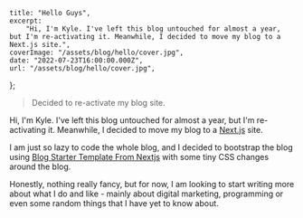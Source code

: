     title: "Hello Guys",
    excerpt:
        "Hi, I'm Kyle. I've left this blog untouched for almost a year, but I'm re-activating it. Meanwhile, I decided to move my blog to a Next.js site.",
    coverImage: "/assets/blog/hello/cover.jpg",
    date: "2022-07-23T16:00:00.000Z",
    url: "/assets/blog/hello/cover.jpg",
};

> Decided to re-activate my blog site.

Hi, I'm Kyle. I've left this blog untouched for almost a year, but I'm re-activating it. Meanwhile, I decided to move my blog to a [Next.js](https://nextjs.org/) site.

I am just so lazy to code the whole blog, and I decided to bootstrap the blog using [Blog Starter Template From Nextjs](https://github.com/vercel/next.js/tree/canary/examples/blog-starter) with some tiny CSS changes around the blog.

Honestly, nothing really fancy, but for now, I am looking to start writing more about what I do and like - mainly about digital marketing, programming or even some random things that I have yet to know about.
